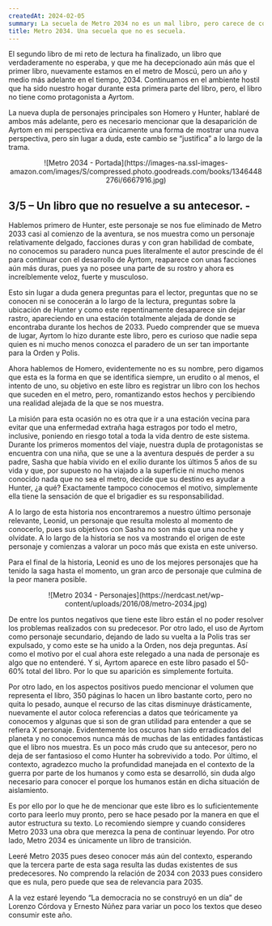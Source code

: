 ```yaml
---
createdAt: 2024-02-05
summary: La secuela de Metro 2034 no es un mal libro, pero carece de cosas que tenía que mejorar respecto al predecesor de este. Una historia que se centra en nuevos personajes. Sin lugar a duda genera preguntas que no son contestadas del todo, pero presenta un ambiente completamente similar al que su predecesor nos mostró.
title: Metro 2034. Una secuela que no es secuela.
---
```


El segundo libro de mi reto de lectura ha finalizado, un libro que verdaderamente no esperaba, y que me ha decepcionado aún más que el primer libro, nuevamente estamos en el metro de Moscú, pero un año y medio más adelante en el tiempo, 2034. Continuamos en el ambiente hostil que ha sido nuestro hogar durante esta primera parte del libro, pero, el libro no tiene como protagonista a Ayrtom. 

La nueva dupla de personajes principales son Homero y Hunter, hablaré de ambos más adelante, pero es necesario mencionar que la desaparición de Ayrtom en mi perspectiva era únicamente una forma de mostrar una nueva perspectiva, pero sin lugar a duda, este cambio se “justifica” a lo largo de la trama.

<center>
![Metro 2034 - Portada](https://images-na.ssl-images-amazon.com/images/S/compressed.photo.goodreads.com/books/1346448276i/6667916.jpg)
</center>

## 3/5 – Un libro que no resuelve a su antecesor. -

Hablemos primero de Hunter, este personaje se nos fue eliminado de Metro 2033 casi al comienzo de la aventura, se nos muestra como un personaje relativamente delgado, facciones duras y con gran habilidad de combate, no conocemos su paradero nunca pues literalmente el autor prescinde de él para continuar con el desarrollo de Ayrtom, reaparece con unas facciones aún más duras, pues ya no posee una parte de su rostro y ahora es increíblemente veloz, fuerte y musculoso. 

Esto sin lugar a duda genera preguntas para el lector, preguntas que no se conocen ni se conocerán a lo largo de la lectura, preguntas sobre la ubicación de Hunter y como este repentinamente desaparece sin dejar rastro, apareciendo en una estación totalmente alejada de donde se encontraba durante los hechos de 2033. 
Puedo comprender que se mueva de lugar, Ayrtom lo hizo durante este libro, pero es curioso que nadie sepa quien es ni mucho menos conozca el paradero de un ser tan importante para la Orden y Polis.

Ahora hablemos de Homero, evidentemente no es su nombre, pero digamos que esta es la forma en que se identifica siempre, un erudito o al menos, el intento de uno, su objetivo en este libro es registrar un libro con los hechos que suceden en el metro, pero, romantizando estos hechos y percibiendo una realidad alejada de la que se nos muestra. 

La misión para esta ocasión no es otra que ir a una estación vecina para evitar que una enfermedad extraña haga estragos por todo el metro, inclusive, poniendo en riesgo total a toda la vida dentro de este sistema.
Durante los primeros momentos del viaje, nuestra dupla de protagonistas se encuentra con una niña, que se une a la aventura después de perder a su padre, Sasha que había vivido en el exilio durante los últimos 5 años de su vida y que, por supuesto no ha viajado a la superficie ni mucho menos conocido nada que no sea el metro, decide que su destino es ayudar a Hunter, ¿a qué? Exactamente tampoco conocemos el motivo, simplemente ella tiene la sensación de que el brigadier es su responsabilidad.

A lo largo de esta historia nos encontraremos a nuestro último personaje relevante, Leonid, un personaje que resulta molesto al momento de conocerlo, pues sus objetivos con Sasha no son más que una noche y olvídate. A lo largo de la historia se nos va mostrando el origen de este personaje y comienzas a valorar un poco más que exista en este universo. 

Para el final de la historia, Leonid es uno de los mejores personajes que ha tenido la saga hasta el momento, un gran arco de personaje que culmina de la peor manera posible.

<center>
![Metro 2034 - Personajes](https://nerdcast.net/wp-content/uploads/2016/08/metro-2034.jpg)
</center>

De entre los puntos negativos que tiene este libro están el no poder resolver los problemas realizados con su predecesor. Por otro lado, el uso de Ayrtom como personaje secundario, dejando de lado su vuelta a la Polis tras ser expulsado, y como este se ha unido a la Orden, nos deja preguntas. Así como el motivo por el cual ahora este relegado a una nada de personaje es algo que no entenderé.
Y si, Ayrtom aparece en este libro pasado el 50-60% total del libro. Por lo que su aparición es simplemente fortuita.

Por otro lado, en los aspectos positivos puedo mencionar el volumen que representa el libro, 350 páginas lo hacen un libro bastante corto, pero no quita lo pesado, aunque el recurso de las citas disminuye drásticamente, nuevamente el autor coloca referencias a datos que teóricamente ya conocemos y algunas que si son de gran utilidad para entender a que se refiera X personaje. Evidentemente los oscuros han sido erradicados del planeta y no conocemos nunca más de muchas de las entidades fantásticas que el libro nos muestra. Es un poco más crudo que su antecesor, pero no deja de ser fantasioso el como Hunter ha sobrevivido a todo.
Por último, el contexto, agradezco mucho la profundidad manejada en el contexto de la guerra por parte de los humanos y como esta se desarrolló, sin duda algo necesario para conocer el porque los humanos están en dicha situación de aislamiento.

Es por ello por lo que he de mencionar que este libro es lo suficientemente corto para leerlo muy pronto, pero se hace pesado por la manera en que el autor estructura su texto. Lo recomiendo siempre y cuando consideres Metro 2033 una obra que merezca la pena de continuar leyendo. Por otro lado, Metro 2034 es únicamente un libro de transición.

Leeré Metro 2035 pues deseo conocer más aún del contexto, esperando que la tercera parte de esta saga resulta las dudas existentes de sus predecesores. No comprendo la relación de 2034 con 2033 pues considero que es nula, pero puede que sea de relevancia para 2035.

A la vez estaré leyendo “La democracia no se construyó en un día” de Lorenzo Córdova y Ernesto Núñez para variar un poco los textos que deseo consumir este año.